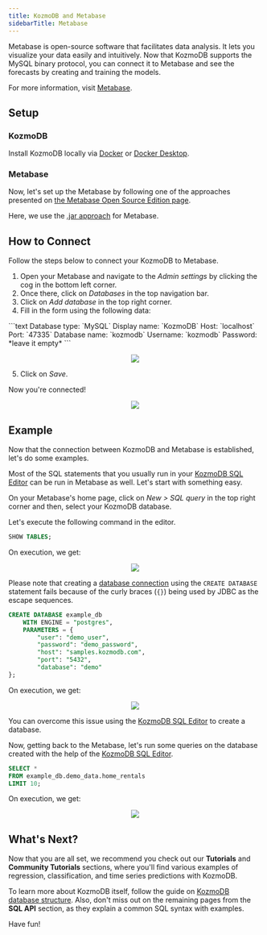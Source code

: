 ```yaml
---
title: KozmoDB and Metabase
sidebarTitle: Metabase
---
```


Metabase is open-source software that facilitates data analysis. It lets you visualize your data easily and intuitively. Now that KozmoDB supports the MySQL binary protocol, you can connect it to Metabase and see the forecasts by creating and training the models.

For more information, visit [Metabase](https://www.metabase.com/).

## Setup

### KozmoDB

Install KozmoDB locally via [Docker](/setup/self-hosted/docker) or [Docker Desktop](/setup/self-hosted/docker-desktop).

### Metabase

Now, let's set up the Metabase by following one of the approaches presented on
[the Metabase Open Source Edition page](https://www.metabase.com/start/oss/).

Here, we use the
[.jar approach](https://www.metabase.com/docs/latest/installation-and-operation/running-the-metabase-jar-file.html)
for Metabase.

## How to Connect

Follow the steps below to connect your KozmoDB to Metabase.

1. Open your Metabase and navigate to the _Admin settings_ by clicking the cog
   in the bottom left corner.
2. Once there, click on _Databases_ in the top navigation bar.
3. Click on _Add database_ in the top right corner.
4. Fill in the form using the following data:

  <Tabs>
    <Tab title="Local KozmoDB">
      ```text
      Database type: `MySQL`
      Display name: `KozmoDB`
      Host: `localhost`
      Port: `47335`
      Database name: `kozmodb`
      Username: `kozmodb`
      Password: *leave it empty*
      ```
    </Tab>
  </Tabs>
  

   <p align="center">
     <img src="/assets/metabase_add_database.png" />
   </p>

5. Click on _Save_.

Now you're connected!

<p align="center">
  <img src="/assets/metabase_connected.png" />
</p>

## Example

Now that the connection between KozmoDB and Metabase is established, let's do
some examples.

Most of the SQL statements that you usually run in your
[KozmoDB SQL Editor](/connect/kozmodb_editor/) can be run in Metabase as well.
Let's start with something easy.

On your Metabase's home page, click on _New > SQL query_ in the top right corner
and then, select your KozmoDB database.

Let's execute the following command in the editor.

```sql
SHOW TABLES;
```

On execution, we get:

<p align="center">
  <img src="/assets/metabase_run_query_show_tables.png" />
</p>

Please note that creating a
[database connection](/sql/tutorials/home-rentals/#connecting-the-data) using
the `CREATE DATABASE` statement fails because of the curly braces (`{}`) being
used by JDBC as the escape sequences.

```sql
CREATE DATABASE example_db
    WITH ENGINE = "postgres",
    PARAMETERS = {
        "user": "demo_user",
        "password": "demo_password",
        "host": "samples.kozmodb.com",
        "port": "5432",
        "database": "demo"
};
```

On execution, we get:

<p align="center">
  <img src="/assets/metabase_run_query_failure.png" />
</p>

You can overcome this issue using the
[KozmoDB SQL Editor](/connect/kozmodb_editor/) to create a database.

Now, getting back to the Metabase, let's run some queries on the database
created with the help of the [KozmoDB SQL Editor](/connect/kozmodb_editor/).

```sql
SELECT *
FROM example_db.demo_data.home_rentals
LIMIT 10;
```

On execution, we get:

<p align="center">
  <img src="/assets/metabase_run_query_home_rentals.png" />
</p>

## What's Next?

Now that you are all set, we recommend you check out our **Tutorials** and
**Community Tutorials** sections, where you'll find various examples of
regression, classification, and time series predictions with KozmoDB.

To learn more about KozmoDB itself, follow the guide on
[KozmoDB database structure](/sql/table-structure/). Also, don't miss out on the
remaining pages from the **SQL API** section, as they explain a common SQL
syntax with examples.

Have fun!
